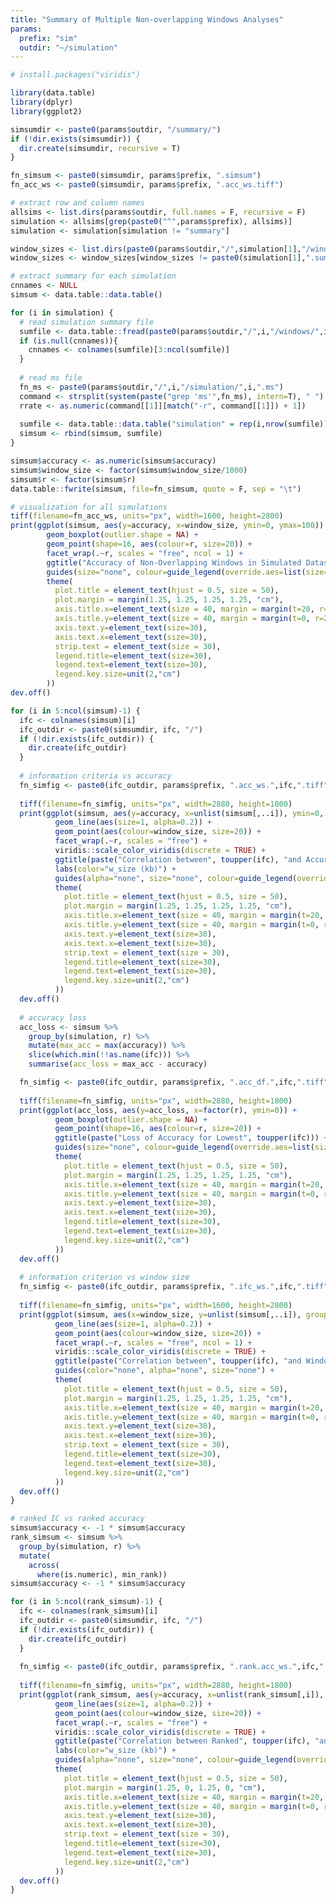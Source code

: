 ```yaml
---
title: "Summary of Multiple Non-overlapping Windows Analyses"
params:
  prefix: "sim"
  outdir: "~/simulation"
---
```


```r
# install.packages("viridis")

library(data.table)
library(dplyr)
library(ggplot2)

simsumdir <- paste0(params$outdir, "/summary/")
if (!dir.exists(simsumdir)) {
  dir.create(simsumdir, recursive = T)
}
```

```r
fn_simsum <- paste0(simsumdir, params$prefix, ".simsum")
fn_acc_ws <- paste0(simsumdir, params$prefix, ".acc_ws.tiff")

# extract row and column names
allsims <- list.dirs(params$outdir, full.names = F, recursive = F)
simulation <- allsims[grep(paste0("^",params$prefix), allsims)]
simulation <- simulation[simulation != "summary"]

window_sizes <- list.dirs(paste0(params$outdir,"/",simulation[1],"/windows/"), full.names = F, recursive = F)
window_sizes <- window_sizes[window_sizes != paste0(simulation[1],".summary")]

# extract summary for each simulation
cnnames <- NULL
simsum <- data.table::data.table()

for (i in simulation) {
  # read simulation summary file
  sumfile <- data.table::fread(paste0(params$outdir,"/",i,"/windows/",i,".sum"))
  if (is.null(cnnames)){
    cnnames <- colnames(sumfile)[3:ncol(sumfile)]
  }
  
  # read ms file
  fn_ms <- paste0(params$outdir,"/",i,"/simulation/",i,".ms")
  command <- strsplit(system(paste("grep 'ms'",fn_ms), intern=T), " ")
  rrate <- as.numeric(command[[1]][match("-r", command[[1]]) + 1])
  
  sumfile <- data.table::data.table("simulation" = rep(i,nrow(sumfile)), sumfile, "r" = rep(rrate,nrow(sumfile)))
  simsum <- rbind(simsum, sumfile)
}

simsum$accuracy <- as.numeric(simsum$accuracy)
simsum$window_size <- factor(simsum$window_size/1000)
simsum$r <- factor(simsum$r)
data.table::fwrite(simsum, file=fn_simsum, quote = F, sep = "\t")

# visualization for all simulations
tiff(filename=fn_acc_ws, units="px", width=1600, height=2800)
print(ggplot(simsum, aes(y=accuracy, x=window_size, ymin=0, ymax=100)) + 
        geom_boxplot(outlier.shape = NA) +
        geom_point(shape=16, aes(colour=r, size=20)) +
        facet_wrap(.~r, scales = "free", ncol = 1) +
        ggtitle("Accuracy of Non-Overlapping Windows in Simulated Datasets") + xlab("Window size (kb)") + ylab("Accuracy (%)") +
        guides(size="none", colour=guide_legend(override.aes=list(size=8))) +
        theme(
          plot.title = element_text(hjust = 0.5, size = 50),
          plot.margin = margin(1.25, 1.25, 1.25, 1.25, "cm"),
          axis.title.x=element_text(size = 40, margin = margin(t=20, r=0, b=0, l=0)),
          axis.title.y=element_text(size = 40, margin = margin(t=0, r=20, b=0, l=0)),
          axis.text.y=element_text(size=30),
          axis.text.x=element_text(size=30),
          strip.text = element_text(size = 30),
          legend.title=element_text(size=30),
          legend.text=element_text(size=30),
          legend.key.size=unit(2,"cm")
        ))
dev.off()

for (i in 5:ncol(simsum)-1) {
  ifc <- colnames(simsum)[i]
  ifc_outdir <- paste0(simsumdir, ifc, "/")
  if (!dir.exists(ifc_outdir)) {
    dir.create(ifc_outdir)
  }
  
  # information criteria vs accuracy
  fn_simfig <- paste0(ifc_outdir, params$prefix, ".acc_ws.",ifc,".tiff")
  
  tiff(filename=fn_simfig, units="px", width=2880, height=1800)
  print(ggplot(simsum, aes(y=accuracy, x=unlist(simsum[,..i]), ymin=0, ymax=100, group=simulation)) +
          geom_line(aes(size=1, alpha=0.2)) +
          geom_point(aes(colour=window_size, size=20)) +
          facet_wrap(.~r, scales = "free") +
          viridis::scale_color_viridis(discrete = TRUE) +
          ggtitle(paste("Correlation between", toupper(ifc), "and Accuracy")) + xlab(toupper(ifc)) + ylab("Accuracy (%)") +
          labs(color="w_size (kb)") +
          guides(alpha="none", size="none", colour=guide_legend(override.aes=list(size=8))) +
          theme(
            plot.title = element_text(hjust = 0.5, size = 50),
            plot.margin = margin(1.25, 1.25, 1.25, 1.25, "cm"),
            axis.title.x=element_text(size = 40, margin = margin(t=20, r=0, b=0, l=0)),
            axis.title.y=element_text(size = 40, margin = margin(t=0, r=20, b=0, l=0)),
            axis.text.y=element_text(size=30),
            axis.text.x=element_text(size=30),
            strip.text = element_text(size = 30),
            legend.title=element_text(size=30),
            legend.text=element_text(size=30),
            legend.key.size=unit(2,"cm")
          ))
  dev.off()
  
  # accuracy loss
  acc_loss <- simsum %>% 
    group_by(simulation, r) %>% 
    mutate(max_acc = max(accuracy)) %>%
    slice(which.min(!!as.name(ifc))) %>% 
    summarise(acc_loss = max_acc - accuracy)

  fn_simfig <- paste0(ifc_outdir, params$prefix, ".acc_df.",ifc,".tiff")
  
  tiff(filename=fn_simfig, units="px", width=2880, height=1800)
  print(ggplot(acc_loss, aes(y=acc_loss, x=factor(r), ymin=0)) + 
          geom_boxplot(outlier.shape = NA) +
          geom_point(shape=16, aes(colour=r, size=20)) +
          ggtitle(paste("Loss of Accuracy for Lowest", toupper(ifc))) + xlab(toupper(ifc)) + ylab("Loss of Accuracy (%)") +
          guides(size="none", colour=guide_legend(override.aes=list(size=8))) +
          theme(
            plot.title = element_text(hjust = 0.5, size = 50),
            plot.margin = margin(1.25, 1.25, 1.25, 1.25, "cm"),
            axis.title.x=element_text(size = 40, margin = margin(t=20, r=0, b=0, l=0)),
            axis.title.y=element_text(size = 40, margin = margin(t=0, r=20, b=0, l=0)),
            axis.text.y=element_text(size=30),
            axis.text.x=element_text(size=30),
            legend.title=element_text(size=30),
            legend.text=element_text(size=30),
            legend.key.size=unit(2,"cm")
          ))
  dev.off()
  
  # information criterion vs window size
  fn_simfig <- paste0(ifc_outdir, params$prefix, ".ifc_ws.",ifc,".tiff")
  
  tiff(filename=fn_simfig, units="px", width=1600, height=2800)
  print(ggplot(simsum, aes(x=window_size, y=unlist(simsum[,..i]), group=simulation)) +
          geom_line(aes(size=1, alpha=0.2)) +
          geom_point(aes(colour=window_size, size=20)) +
          facet_wrap(.~r, scales = "free", ncol = 1) +
          viridis::scale_color_viridis(discrete = TRUE) +
          ggtitle(paste("Correlation between", toupper(ifc), "and Window Size")) + ylab(toupper(ifc)) + xlab("Window Size (kb)") +
          guides(color="none", alpha="none", size="none") +
          theme(
            plot.title = element_text(hjust = 0.5, size = 50),
            plot.margin = margin(1.25, 1.25, 1.25, 1.25, "cm"),
            axis.title.x=element_text(size = 40, margin = margin(t=20, r=0, b=0, l=0)),
            axis.title.y=element_text(size = 40, margin = margin(t=0, r=20, b=0, l=0)),
            axis.text.y=element_text(size=30),
            axis.text.x=element_text(size=30),
            strip.text = element_text(size = 30),
            legend.title=element_text(size=30),
            legend.text=element_text(size=30),
            legend.key.size=unit(2,"cm")
          ))
  dev.off()
}

# ranked IC vs ranked accuracy
simsum$accuracy <- -1 * simsum$accuracy
rank_simsum <- simsum %>%
  group_by(simulation, r) %>%
  mutate(
    across(
      where(is.numeric), min_rank))
simsum$accuracy <- -1 * simsum$accuracy

for (i in 5:ncol(rank_simsum)-1) {
  ifc <- colnames(rank_simsum)[i]
  ifc_outdir <- paste0(simsumdir, ifc, "/")
  if (!dir.exists(ifc_outdir)) {
    dir.create(ifc_outdir)
  }
  
  fn_simfig <- paste0(ifc_outdir, params$prefix, ".rank.acc_ws.",ifc,".tiff")
  
  tiff(filename=fn_simfig, units="px", width=2880, height=1800)
  print(ggplot(rank_simsum, aes(y=accuracy, x=unlist(rank_simsum[,i]), ymin=0, group=simulation)) +
          geom_line(aes(size=1, alpha=0.2)) +
          geom_point(aes(colour=window_size, size=20)) +
          facet_wrap(.~r, scales = "free") +
          viridis::scale_color_viridis(discrete = TRUE) +
          ggtitle(paste("Correlation between Ranked", toupper(ifc), "and Ranked Accuracy")) + xlab(paste("Ranked",toupper(ifc))) + ylab("Ranked Accuracy") +
          labs(color="w_size (kb)") +
          guides(alpha="none", size="none", colour=guide_legend(override.aes=list(size=8))) +
          theme(
            plot.title = element_text(hjust = 0.5, size = 50),
            plot.margin = margin(1.25, 0, 1.25, 0, "cm"),
            axis.title.x=element_text(size = 40, margin = margin(t=20, r=0, b=0, l=0)),
            axis.title.y=element_text(size = 40, margin = margin(t=0, r=20, b=0, l=0)),
            axis.text.y=element_text(size=30),
            axis.text.x=element_text(size=30),
            strip.text = element_text(size = 30),
            legend.title=element_text(size=30),
            legend.text=element_text(size=30),
            legend.key.size=unit(2,"cm")
          ))
  dev.off()
}
```
